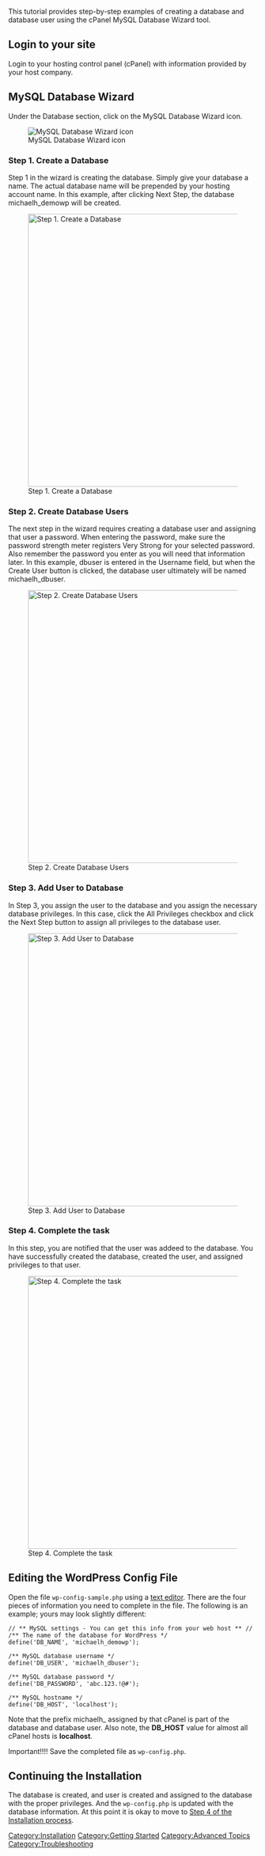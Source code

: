 {{Languages|
{{en|Using cPanel}}
{{ja|Using cPanel}}
{{th|Using cPanel}}
{{zh-tw|使用cPanel}}
}}
This tutorial provides step-by-step examples of creating a database and database user using the cPanel MySQL Database Wizard tool.

== Login to your site ==
Login to your hosting control panel (cPanel) with information provided by your host company.

==MySQL Database Wizard==
Under the Database section, click on the MySQL Database Wizard icon.

[[Image:cpanel-dbwizardicon.png|center|thumb|MySQL Database Wizard icon]]


===Step 1. Create a Database===
Step 1 in the wizard is creating the database.  Simply give your database a name. The actual database name will be prepended by your hosting account name.  In this example, after clicking Next Step, the database michaelh_demowp will be created.  

[[Image:cpanel-createdb-step1.png|center|thumb|552px|Step 1. Create a Database]]

===Step 2. Create Database Users===
The next step in the wizard requires creating a database user and assigning that user a password.  When entering the password, make sure the password strength meter registers Very Strong for your selected password. Also remember the password you enter as you will need that information later. In this example, dbuser is entered in the Username field, but when the Create User button is clicked, the database user ultimately will be named michaelh_dbuser.

[[Image:cpanel-createdb-step2.png|center|thumb|552px|Step 2. Create Database Users]]

===Step 3. Add User to Database===
In Step 3, you assign the user to the database and you assign the necessary database privileges.  In this case, click the All Privileges checkbox and click the Next Step button to assign all privileges to the database user.

[[Image:cpanel-createdb-step3.png|center|thumb|552px|Step 3. Add User to Database]]

===Step 4. Complete the task===
In this step, you are notified that the user was addeed to the database.  You have successfully created the database, created the user, and assigned privileges to that user.

[[Image:cpanel-createdb-step4.png|center|thumb|552px|Step 4. Complete the task]]

== Editing the WordPress Config File ==
Open the file <tt>wp-config-sample.php</tt> using a [[Glossary#Text editor|text editor]].
There are the four pieces of information you need to complete in the file. The following is an example; yours may look slightly different:

<pre>
// ** MySQL settings - You can get this info from your web host ** //
/** The name of the database for WordPress */
define('DB_NAME', 'michaelh_demowp');

/** MySQL database username */
define('DB_USER', 'michaelh_dbuser');

/** MySQL database password */
define('DB_PASSWORD', 'abc.123.!@#');

/** MySQL hostname */
define('DB_HOST', 'localhost');
</pre>

Note that the prefix michaelh_ assigned by that cPanel is part of the database and database user.  Also note, the '''DB_HOST''' value for almost all cPanel hosts is '''localhost'''.  

Important!!!!  Save the completed file as <tt>wp-config.php</tt>.

==Continuing the Installation==
The database is created, and user is created and assigned to the database with the proper privileges.  And the <tt>wp-config.php</tt> is updated with the database information.  At this point it is okay to move to [[Installing_WordPress#Step_4:_Upload_the_files|Step 4 of the Installation process]].


[[Category:Installation]]
[[Category:Getting Started]]
[[Category:Advanced Topics]]
[[Category:Troubleshooting]]